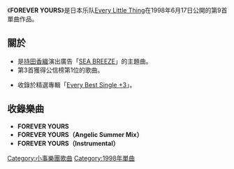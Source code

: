 {{Unreferenced|time=2019-09-18}}
{{Infobox Single
| Name        = FOREVER YOURS
| Artist      = [[Every_Little_Thing|Every Little Thing]]
| Released    = 1998年6月17日
| Genre       = [[J-POP|J-POP]]
| Label       = [[avex_trax|avex trax]]
| Last single  = [[Time_goes_by|Time goes by]]<br />(1998年)
| This single  = '''FOREVER YOURS'''<br />(1998年)
| Next single  = [[NECESSARY|NECESSARY]] <br />(1998年)
}}
《'''FOREVER YOURS'''》是日本乐队[[Every_Little_Thing|Every Little Thing]]在1998年6月17日公開的第9首單曲作品。

== 關於 ==
*是[[持田香織|持田香織]]演出廣告「[[SEA_BREEZE|SEA BREEZE]]」的主題曲。
*第3首獲得公信榜第1位的歌曲。
<!-- *当時忙しかったためかPVはワンコーラスしか存在せず、ビデオクリップ集にも収録されていない。 -->
*收錄於精選專輯「[[Every_Best_Single_+3|Every Best Single +3]]」。

== 收錄樂曲 ==
*'''FOREVER YOURS'''
*'''FOREVER YOURS（Angelic Summer Mix）'''
*'''FOREVER YOURS（Instrumental）'''

[[Category:小事樂團歌曲|Category:小事樂團歌曲]]
[[Category:1998年單曲|Category:1998年單曲]]
{{Single-stub}}
